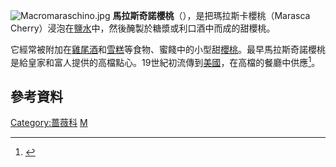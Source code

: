 {{NoteTA
|G1 = Food
}}
[[File:Macromaraschino.jpg|thumb]]
'''馬拉斯奇諾櫻桃'''（{{lang-en|maraschino cherry}}），是把瑪拉斯卡櫻桃（Marasca Cherry）浸泡在[[鹽水|鹽水]]中，然後醃製於糖漿或利口酒中而成的甜櫻桃。

它經常被附加在[[雞尾酒|雞尾酒]]和[[雪糕|雪糕]]等食物、蜜餞中的小型甜[[櫻桃|櫻桃]]。最早馬拉斯奇諾櫻桃是給皇家和富人提供的高檔點心。19世紀初流傳到[[美國|美國]]，在高檔的餐廳中供應<ref>{{cite web|language =zh-hans|url=http://cn.nytstyle.com/food-wine/20141024/t24cherry/zh-hant/|title=誰發明了馬拉斯奇諾櫻桃|publisher=紐約時報|date=2014-10-24}}</ref>。

== 參考資料 ==
{{reflist}}

{{Fruit-stub}}

[[Category:蔷薇科|Category:蔷薇科]]
[[Category:水果|M]]